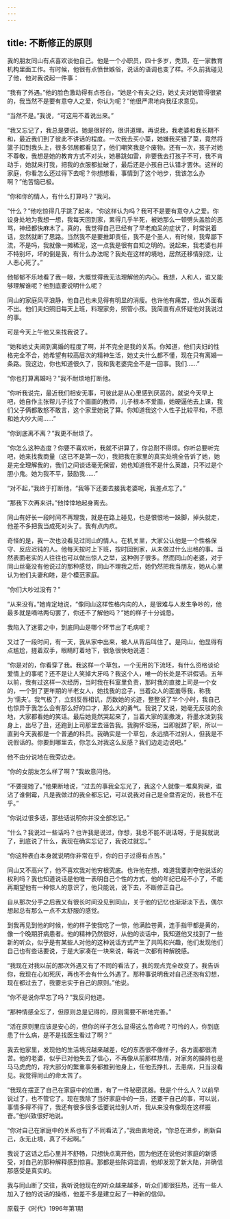 ```yaml
---
---
---
```

title: 不断修正的原则
---




我的朋友同山有点喜欢谈他自己。他是一个小职员，四十多岁，秃顶，在一家教育机构里面工作。有时候，他很有点愤世嫉俗，说话的语调也变了样。不久前我碰见了他，他对我说起一件事：

“我有了外遇。”他的脸色激动得有点苍白，“她是个有夫之妇，她丈夫对她管得很紧的，我当然不是要有意夺人之爱，你认为呢？”他很严肃地向我征求意见。

“当然不是。”我说，“可这用不着说出来。”

“我又忘记了，我总是要说。她是很好的，很讲道理。再说我，我老婆和我长期不和，最近我们到了彼此不讲话的程度。一次我去买小菜，她嫌我买错了菜，竟然将篮子扣到我头上，很多邻居都看见了，他们嘲笑我是个废物。还有一次，孩子对她不尊敬，我想是她的教育方式不对头，她暴跳如雷，非要我去打孩子不可，我不肯动手，她就来打我，把我的衣服都扯破了，最后还是小孩自己认错才罢休。这样的家庭，你看怎么还过得下去呢？你想想看，事情到了这个地步，我该怎么办啊？”他苦恼已极。

“你和你的情人，有什么打算吗？”我问。

“什么？”他吃惊得几乎跳了起来，“你这样认为吗？我可不是要有意夺人之爱。你设身处地为我想一想，我每天回到家，累得几乎半死，被她那么一顿劈头盖脸的恶骂，神经都快麻木了。真的，我觉得自己已经有了早老痴呆的症状了，时常说着话，忽然就断了思路。当然我不是要推卸责任，我不是个圣人，有时候，我卑鄙下流，不是吗，我就像一摊稀泥，这一点我是很有自知之明的。说起来，我老婆也并不特别坏，坏的倒是我，有什么办法呢？我处在这样的境地，居然还移情别恋，让人恶心死了。”

他郁郁不乐地看了我一眼，大概觉得我无法理解他的内心。我想，人和人，谁又能够理解谁呢？他到底要说明什么呢？

同山的家庭风平浪静，他自己也未见得有明显的消瘦。也许他有痛苦，但从外面看不出。他们夫妇照旧每天上班，料理家务，照管小孩。我简直有点怀疑他对我说过的事。

可是今天上午他又来找我说了。

“她和她丈夫闹到离婚的程度了啊，并不完全是我的关系。你知道，他们夫妇的性格完全不合，她希望有较高层次的精神生活，她丈夫什么都不懂，现在只有离婚一条路。我这边，你也知道很久了，我和我老婆完全不是一回事。我们……”

“你也打算离婚吗？”我不耐烦地打断他。

“你听我说完，最近我们相安无事，可彼此是从心里感到厌恶的。就说今天早上吧，她自作主张帮儿子找了个画画的教师，儿子根本不爱画，她硬逼他去上课，我们父子俩都敢怒不敢言，这个家里她说了算。你知道我这个人性子比较平和，不愿和她大吵大闹……”

“你到底离不离？”我更不耐烦了。

“你怎么这种态度？你要不喜欢听，我就不讲算了，你总耐不得烦。你听总要听完吧，她来找我商量（这已不是第一次），我把我在家里的真实处境全告诉了她，她是完全理解我的，我们之间谈话毫无保留，她也知道我不是什么英雄，只不过是个胆小鬼。她为我不平，鼓励我……”

“对不起，”我终于打断他，“我等下还要去接我老婆呢，我差点忘了。”

“那我下次再来讲。”他悻悻地起身离去。

同山有好长一段时间不再理我，就是在路上碰见，也是恨恨地一跺脚，掉头就走，他差不多把我当成死对头了。我有点内疚。

奇怪的是，我一次也没看见过同山的情人。在机关里，大家公认他是一个性格保守、反应迟钝的人。他每天按时上下班，按时回到家，从未做过什么出格的事。当然表面老实的人往往也可以做出惊人之举，这种例子很多。然而同山的老婆，对于同山丝毫没有他说过的那种感觉，同山不理我之后，她仍然把我当朋友，她从心里认为他们夫妻和睦，是个模范家庭。

“你们大吵过没有？”

“从来没有。”她肯定地说，“像同山这样性格内向的人，是很难与人发生争吵的，他最多就是嘀咕两句罢了，你还不了解他吗？”她的样子十分诚恳。

我陷入了迷雾之中，到底同山是哪个环节出了毛病呢？

又过了一段时间，有一天，我从家中出来，被人从背后叫住了。是同山，他显得有点尴尬，搓着双手，眼睛盯着地下，很急很快地说道：

“你是对的，你看穿了我。我这样一个草包，一个无用的下流坯，有什么资格谈论爱情上的事呢？还不是让人笑掉大牙吗？我这个人，唯一的长处是不讲假话。五年以前，我有过这样一次经历，当时我在科室里负责，那时我的直接上司是一个女的，一个到了更年期的半老女人，她找我的岔子，当着众人的面羞辱我，称我为‘懦夫’。我气极了，立刻反唇相讥，历数她的劣迹，整整说了半个小时，我自己也惊异于我怎么会有那么好的口才，那么大的勇气。我说了又说，她毫无反驳的余地，大家都看她的笑话。最后她竟然哭起来了，当着大家的面撒泼，将墨水泼到我身上，出尽了丑，还跑到上司那里去诬告我。我胸怀坦荡，当即就辞了职，所以一直到今天我都是一个普通的科员。我确实是一个草包，永远搞不过别人，但我是不说假话的。你要到哪里去，你怎么对我这么反感？我们边走边说吧。”

他不由分说地在我旁边走。

“你的女朋友怎么样了啊？”我故意问他。

“不要提她了。”他果断地说，“过去的事我全忘光了，我这个人就像一堆臭狗屎，谁沾了谁倒霉，凡是我做过的我全都忘记，可以说我对自己是全盘否定的，我也不在乎。”

“你说过很多话，那些话说明你并没全部忘记。”

“什么？我说过一些话吗？也许我是说过，你想，我总不能不说话呀，于是我就说了，到底说了什么，我现在确实忘记了，我说过就忘。”

“你这种表白本身就说明你非常在乎，你的日子过得有点苦。”

同山又不高兴了，他不喜欢我对他穷根究底。也许他在想，难道我要剥夺他说话的权利吗？我也知道说话是他唯一表明自己个性的方式，他的年纪已经不小了，不能再期望他有一种惊人的意识了，他只能说，说下去，不断修正自己。

自从那次分手之后我又有很长时间没见到同山，关于他的记忆也渐渐淡下去，偶尔想起总有那么一点不太舒服的感觉。

到我再见到他的时候，他的样子使我吃了一惊，他满脸苍黄，连手指甲都是黄的，像一个晚期肝病患者。他的精神仍然很好，从他的谈话中，我知道他又找到了一些新的听众，似乎是有某些人对他的这种说话方式产生了共鸣和兴趣，他们发现他们自己也有些话要说，于是大家凑在一块来说，每说一次都有种解脱感。

“我现在对我以前的那次外遇又有了不同的看法了，我的观点完全改变了。我告诉你，我现在心如死灰，再也不会有什么外遇了。那种事说明我对自己还抱有幻想，现在都过去了，我要忠实于自己的原则。”他说。

“你不是说你早忘了吗？”我反问他道。

“那种情感全忘了，但原则总是记得的，原则需要不断地完善。”

“活在原则里应该是安心的，但你的样子怎么显得这么苦命呢？可怜的人，你到底患了什么病，是不是找医生看过了啊？”

我去他家里，发现他的生活境况越来越差，吃的东西很不像样子，各方面都很清苦。他的老婆，似乎已对他失去了信心，不再像从前那样热情，对家务的操持也是马马虎虎的，将大部分的繁重事务都推到他身上，任他去挣扎，去患病，只当没看见。我觉得同山的命太苦了。

“我现在摆正了自己在家庭中的位置，有了一件秘密武器。我是个什么人？以前早说过了，也不管它了。现在我除了当好家庭中的一员，还要干自己的事，可以说，事情多得不得了，我还有很多很多话要说给别人听，我从来没有像现在这样振奋。”他兴致很好地说。

“你对自己在家庭中的关系也有了不同看法了，”我由衷地说，“你总在进步，刷新自己，永无止境，真了不起啊。”

我说了这话之后心里并不舒畅，只想快点离开他，因为他还在说他对家庭的新感受，对自己的那种解释感到惊喜。那都是些陈词滥调，他却发现了新大陆，并确信那感受是真实的。

我与同山断了交往，我听说他现在的听众越来越多，听众们都很狂热，还有一些人加入了他的说话的操练，他差不多是建立起了一种新的信仰。

原载于《时代》1996年第1期